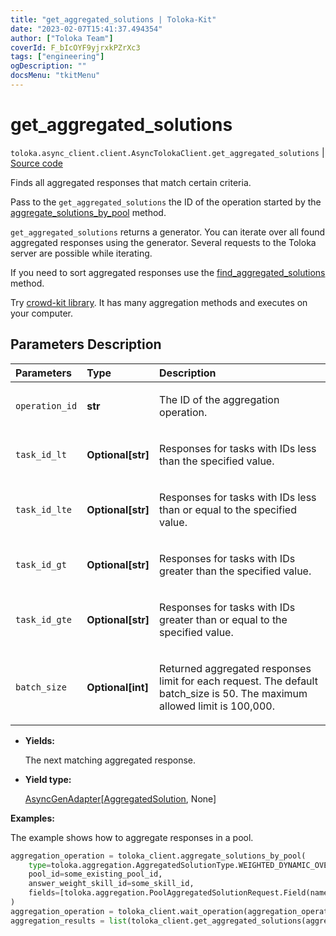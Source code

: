 ```yaml
---
title: "get_aggregated_solutions | Toloka-Kit"
date: "2023-02-07T15:41:37.494354"
author: ["Toloka Team"]
coverId: F_bIcOYF9yjrxkPZrXc3
tags: ["engineering"]
ogDescription: ""
docsMenu: "tkitMenu"
---
```


# get_aggregated_solutions
`toloka.async_client.client.AsyncTolokaClient.get_aggregated_solutions` | [Source code](https://github.com/Toloka/toloka-kit/blob/v1.1.3/src/client/__init__.py#L0)

Finds all aggregated responses that match certain criteria.

Pass to the `get_aggregated_solutions` the ID of the operation started by the [aggregate_solutions_by_pool](/docs-new/toloka-kit/reference/toloka.client.TolokaClient.aggregate_solutions_by_pool) method.

`get_aggregated_solutions` returns a generator. You can iterate over all found aggregated responses using the generator. Several requests to the Toloka server are possible while iterating.

If you need to sort aggregated responses use the [find_aggregated_solutions](/docs-new/toloka-kit/reference/toloka.client.TolokaClient.find_aggregated_solutions) method.

<Note mode="tip" title="Tip">

Try [crowd-kit library](/docs-new/crowd-kit). It has many aggregation methods and executes on your computer.

</Note>

## Parameters Description

| Parameters | Type | Description |
| :----------| :----| :-----------|
`operation_id`|**str**|<p>The ID of the aggregation operation.</p>
`task_id_lt`|**Optional\[str\]**|<p>Responses for tasks with IDs less than the specified value.</p>
`task_id_lte`|**Optional\[str\]**|<p>Responses for tasks with IDs less than or equal to the specified value.</p>
`task_id_gt`|**Optional\[str\]**|<p>Responses for tasks with IDs greater than the specified value.</p>
`task_id_gte`|**Optional\[str\]**|<p>Responses for tasks with IDs greater than or equal to the specified value.</p>
`batch_size`|**Optional\[int\]**|<p>Returned aggregated responses limit for each request. The default batch_size is 50. The maximum allowed limit is 100,000.</p>

* **Yields:**

  The next matching aggregated response.

* **Yield type:**

  [AsyncGenAdapter](/docs-new/toloka-kit/reference/toloka.util.async_utils.AsyncGenAdapter)\[[AggregatedSolution](/docs-new/toloka-kit/reference/toloka.client.aggregation.AggregatedSolution), None\]

**Examples:**

The example shows how to aggregate responses in a pool.

```python
aggregation_operation = toloka_client.aggregate_solutions_by_pool(
    type=toloka.aggregation.AggregatedSolutionType.WEIGHTED_DYNAMIC_OVERLAP,
    pool_id=some_existing_pool_id,
    answer_weight_skill_id=some_skill_id,
    fields=[toloka.aggregation.PoolAggregatedSolutionRequest.Field(name='result')]
)
aggregation_operation = toloka_client.wait_operation(aggregation_operation)
aggregation_results = list(toloka_client.get_aggregated_solutions(aggregation_operation.id))
```
